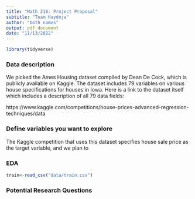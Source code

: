 ```yaml
---
title: "Math 218: Project Proposal"
subtitle: "Team Haydoja"
author: "both names"
output: pdf_document
date: "11/13/2022"
---
```


```r
library(tidyverse)
```

### Data description

We picked the Ames Housing dataset compiled by Dean De Cock, which is publicly available on Kaggle. The dataset includes 79 variables on various house specifications for houses in Iowa. Here is a link to the dataset itself which includes a description of all 79 data fields:

https://www.kaggle.com/competitions/house-prices-advanced-regression-techniques/data

### Define variables you want to explore

The Kaggle competition that uses this dataset specifies house sale price as the target variable, and we plan to 

### EDA
```r
train<-read_csv("data/train.csv")
```



### Potential Research Questions
